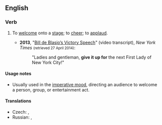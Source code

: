 {{See also: [[give up]]}}
==English==

===Verb===
{{head|en|verb|head=[[give]] [[it]] [[up]]}}

# {{context|usually|followed by {{term|for}}|lang=en}} To [[welcome]] onto a [[stage]]; to [[cheer]]; to [[applaud]].
#* '''2013''', "[http://www.nytimes.com/2013/11/06/nyregion/de-blasios-victory-speech.html Bill de Blasio’s Victory Speech]" (video transcript), ''New York Times'' <small>(retrieved 27 April 2014)</small>:
#*: "Ladies and gentleman, '''give it up for''' the next First Lady of New York City!"

====Usage notes====
* Usually used in the [[imperative mood]], directing an audience to welcome a person, group, or entertainment act.

====Translations====
{{trans-top|to welcome onto a stage}}
* Czech: {{t|cs|přivítejte|pf}}, {{t|cs|Potlesk (pro X)!|m}}
* Russian: {{t|ru|встреча́йте}}, {{t|ru|поприве́тствуйте}}
{{trans-mid}}
{{trans-bottom}}